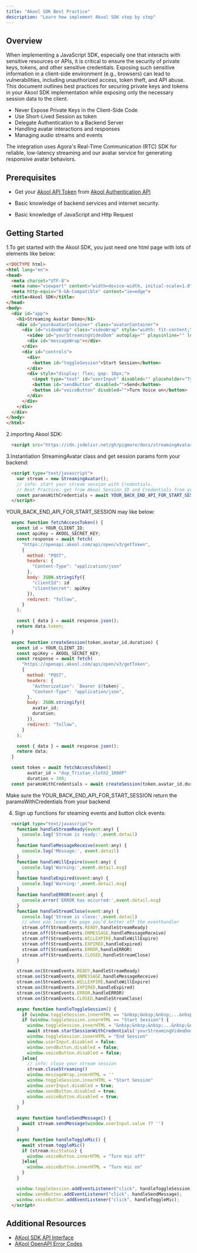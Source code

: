 ```yaml
---
title: "Akool SDK Best Practice"
description: "Learn how implement Akool SDK step by step"
---
```


## Overview

When implementing a JavaScript SDK, especially one that interacts with sensitive resources or APIs, it is critical to ensure the security of private keys, tokens, and other sensitive credentials. Exposing such sensitive information in a client-side environment (e.g., browsers) can lead to vulnerabilities, including unauthorized access, token theft, and API abuse. This document outlines best practices for securing private keys and tokens in your Akool SDK implementation while exposing only the necessary session data to the client.

- Never Expose Private Keys in the Client-Side Code
- Use Short-Lived Session as token
- Delegate Authentication to a Backend Server
- Handling avatar interactions and responses
- Managing audio streams and events

The integration uses Agora's Real-Time Communication (RTC) SDK for reliable, low-latency streaming and our avatar service for generating responsive avatar behaviors.

## Prerequisites

- Get your [Akool API Token](https://www.akool.com) from [Akool Authentication API](/authentication/usage#get-the-token)

- Basic knowledge of backend services and internet security.

- Basic knowledge of JavaScript and Http Request

## Getting Started

1.To get started with the Akool SDK, you just need one html page with lots of elements like below:

```html
<!DOCTYPE html>
<html lang="en">
<head>
  <meta charset="UTF-8">
  <meta name="viewport" content="width=device-width, initial-scale=1.0">
  <meta http-equiv="X-UA-Compatible" content="ie=edge">
  <title>Akool SDK</title>
</head>
<body>
  <div id="app">
    <h1>Streaming Avatar Demo</h1>
    <div id="yourAvatarContainer" class="avatarContainer">
      <div id="videoWrap" class="videoWrap" style="width: fit-content;">
        <video id="yourStreamingVideoDom" autoplay="" playsinline="" loop=""></video>
        <div id="messageWrap"></div>
      </div>
      <div id="controls">
        <div>
          <button id="toggleSession">Start Session</button>
        </div>
        <div style="display: flex; gap: 10px;">
          <input type="text" id="userInput" disabled="" placeholder="Type anything to communicate with the avatar...">
          <button id="sendButton" disabled="">Send</button>
          <button id="voiceButton" disabled="">Turn Voice on</button>
        </div>
      </div>
    </div>
  </div>
</body>
</html>
```
2.importing Akool SDK:

```html
  <script src="https://cdn.jsdelivr.net/gh/pigmore/docs/streamingAvatar-min.js"></script>
```

3.Instantiation StreamingAvatar class and get session params form your backend:

```html
  <script type="text/javascript">
    var stream = new StreamingAvatar();
    // info: start your stream session with Credentials.
    // Best Practice: get from Akool Session_ID and Credentials from your backend service.
    const paramsWithCredentials = await YOUR_BACK_END_API_FOR_START_SESSION()
  </script>
```
<Tip> YOUR_BACK_END_API_FOR_START_SESSION may like below:</Tip>

```js
  async function fetchAccessToken() {
    const id = YOUR_CLIENT_ID;
    const apiKey = AKOOL_SECRET_KEY;
    const response = await fetch(
      "https://openapi.akool.com/api/open/v3/getToken",
      {
        method: "POST",
        headers: {
          "Content-Type": "application/json"
        },
        body: JSON.stringify({
          "clientId": id
          "clientSecret": apiKey
        }),
        redirect: "follow",
      }
    );

    const { data } = await response.json();
    return data.token;
  }

  async function createSession(token,avatar_id,duration) {
    const id = YOUR_CLIENT_ID;
    const apiKey = AKOOL_SECRET_KEY;
    const response = await fetch(
      "https://openapi.akool.com/api/open/v3/getToken",
      {
        method: "POST",
        headers: {
          "Authorization": `Bearer ${token}`,
          "Content-Type": "application/json",
        },
        body: JSON.stringify({
          avatar_id;
          duration;
        }),
        redirect: "follow",
      }
    );

    const { data } = await response.json();
    return data;
  }

  const token = await fetchAccessToken()
        avatar_id = "dvp_Tristan_cloth2_1080P"
        duration = 300;
  const paramsWithCredentials = await createSession(token,avatar_id,duration)
```
<Note> Make sure the YOUR_BACK_END_API_FOR_START_SESSION return the paramsWithCredentials from your backend </Note>

4. Sign up functions for steaming events and button click events:

```html
  <script type="text/javascript">
    function handleStreamReady(event:any) {
      console.log('Stream is ready:',event.detail)
    }
    function handleMessageReceive(event:any) {
      console.log('Message:', event.detail)
    }
    function handleWillExpire(event:any) {
      console.log('Warning:',event.detail.msg)
    }
    function handleExpired(event:any) {
      console.log('Warning:',event.detail.msg)
    }
    function handleERROR(event:any) {
      console.error('ERROR has occurred:',event.detail.msg)
    }
    function handleStreamClose(event:any) {
      console.log('Stream is close:',event.detail)
      // when you leave the page you'd better off the eventhandler
      stream.off(StreamEvents.READY,handleStreamReady)
      stream.off(StreamEvents.ONMESSAGE,handleMessageReceive)
      stream.off(StreamEvents.WILLEXPIRE,handleWillExpire)
      stream.off(StreamEvents.EXPIRED,handleExpired)
      stream.off(StreamEvents.ERROR,handleERROR)
      stream.off(StreamEvents.CLOSED,handleStreamClose)
    }

    stream.on(StreamEvents.READY,handleStreamReady)
    stream.on(StreamEvents.ONMESSAGE,handleMessageReceive)
    stream.on(StreamEvents.WILLEXPIRE,handleWillExpire)
    stream.on(StreamEvents.EXPIRED,handleExpired)
    stream.on(StreamEvents.ERROR,handleERROR)
    stream.on(StreamEvents.CLOSED,handleStreamClose)

    async function handleToggleSession() {
      if (window.toggleSession.innerHTML == "&nbsp;&nbsp;&nbsp;...&nbsp;&nbsp;&nbsp;") return
      if (window.toggleSession.innerHTML == "Start Session") {
        window.toggleSession.innerHTML = "&nbsp;&nbsp;&nbsp;...&nbsp;&nbsp;&nbsp;"
        await stream.startSessionWithCredentials('yourStreamingVideoDom',paramsWithCredentials)
        window.toggleSession.innerHTML = "End Session"
        window.userInput.disabled = false;
        window.sendButton.disabled = false;
        window.voiceButton.disabled = false;
      }else{
        // info: close your stream session
        stream.closeStreaming()
        window.messageWrap.innerHTML = ''
        window.toggleSession.innerHTML = "Start Session"
        window.userInput.disabled = true;
        window.sendButton.disabled = true;
        window.voiceButton.disabled = true;
      }
    }

    async function handleSendMessage() {
      await stream.sendMessage(window.userInput.value ?? '')
    }

    async function handleToggleMic() {
      await stream.toggleMic()
      if (stream.micStatus) {
        window.voiceButton.innerHTML = "Turn mic off"
      }else{
        window.voiceButton.innerHTML = "Turn mic on"
      }
    }

    window.toggleSession.addEventListener("click", handleToggleSession);
    window.sendButton.addEventListener("click", handleSendMessage);
    window.voiceButton.addEventListener("click", handleToggleMic);
  </script>
```

## Additional Resources
- [AKool SDK API Interface](/implementation-guide/jssdk-api)
- [AKool OpenAPI Error Codes](/ai-tools-suite/live-avatar#response-code-description)
